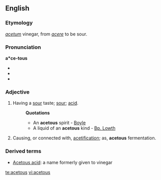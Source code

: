 ==English==

===Etymology===
{{L.}} ''[[acetum]]'' vinegar, from ''[[acere]]'' to be sour.

===Pronunciation===
'''a*ce-tous'''
*{{IPA|/'æ.sɪ.təs/, /ə'siː.təs/}}
*{{audio|en-us-acetous-1.ogg|Audio (US), variation 1}}
*{{audio|en-us-acetous-2.ogg|Audio (US), variation 2}}

===Adjective===
{{en-adj}}

# Having a [[sour]] taste; [[sour]]; [[acid]].
#:'''Quotations'''
#:*An '''acetous''' spirit - [[Boyle]]
#:*A liquid of an '''acetous''' kind - [[Bp. Lowth]]
# Causing, or connected with, [[acetification]]; as, '''acetous''' fermentation.

===Derived terms===
*[[Acetous acid]]: a name formerly given to vinegar

[[te:acetous]]
[[vi:acetous]]